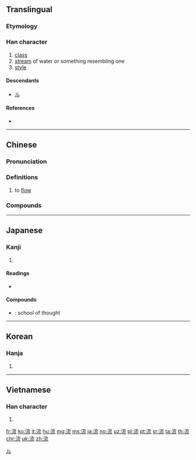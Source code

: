 ==Translingual==

===Etymology===
{{Han compound|水|alt1=氵|㐬|ls=psc|c1=s|c2=p}}

===Han character===
{{Han char|rn=85|rad=水|as=07|sn=9|four=34113|canj=EYIU|ids=⿰氵㐬}}

# [[class]]
# [[stream]] of water or something resembling one
# [[style]]

====Descendants====
* [[ル]]

====References====
* {{Han ref|kx=0623.040|dkj=17572|dj=1019.070|hdz=31631.120|uh=6D41|ud=27969|bh=AC79|bd=44153}}

[[Category:Han characters from which katakana were derived|ル]]

----

==Chinese==
{{zh-forms}}

===Pronunciation===
{{zh-pron
|m=liú|ma=y
|c=lau4
|h=pfs=liù
|md=
|mn=lâu/liû
|w=
|mc=y
|oc=y
|cat=
}}

===Definitions===
{{zh-hanzi}}

# to [[flow]]

===Compounds===
{{attention|zh|needs conversion to traditional}}
{{der3
|{{l|cmn|流弊}}
|{{l|cmn|流播}}
|{{l|cmn|流布}}
|{{l|cmn|流产}}
|{{l|cmn|流畅}}
|{{l|cmn|流程}}
|{{l|cmn|流程图}}
|{{l|cmn|流传}}
|{{l|cmn|流窜}}
|{{l|cmn|流弹}}
|{{l|cmn|流荡}}
|{{l|cmn|流动}}
|{{l|cmn|流动资产}}
|{{l|cmn|流动资金}}
|{{l|cmn|流毒}}
|{{l|cmn|流芳}}
|{{l|cmn|流放}}
|{{l|cmn|流感}}
|{{l|cmn|流光}}
|{{l|cmn|流汗}}
|{{l|cmn|流滑}}
|{{l|cmn|流火}}
|{{l|cmn|流金烁石}}
|{{l|cmn|流寇}}
|{{l|cmn|流览}}
|{{l|cmn|流浪}}
|{{l|cmn|流泪}}
|{{l|cmn|流离}}
|{{l|cmn|流离失所}}
|{{l|cmn|流离流气}}, {{l|cmn|流离流气的}}
|{{l|cmn|流利}}
|{{l|cmn|流连}}
|{{l|cmn|流量}}
|{{l|cmn|流露}}
|{{l|cmn|流落}}
|{{l|cmn|流氓}}
|{{l|cmn|流氓无产者}}
|{{l|cmn|流民}}
|{{l|cmn|流脑}}
|{{l|cmn|流年}}
|{{l|cmn|流派}}
|{{l|cmn|流盼}}
|{{l|cmn|流配}}
|{{l|cmn|流气}}
|{{l|cmn|流洒}}
|{{l|cmn|流散}}
|{{l|cmn|流沙}}
|{{l|cmn|流失}}
|{{l|cmn|流失生}}
|{{l|cmn|流食}}
|{{l|cmn|流矢}}
|{{l|cmn|流势}}
|{{l|cmn|流逝}}
|{{l|cmn|流水}}
|{{l|cmn|流水不腐，户枢不蠹}}
|{{l|cmn|流水席}}
|{{l|cmn|流水线}}
|{{l|cmn|流水账}}
|{{l|cmn|流水作业}}
|{{l|cmn|流送}}
|{{l|cmn|流苏}}
|{{l|cmn|流俗}}
|{{l|cmn|流速}}
|{{l|cmn|流淌}}
|{{l|cmn|流体}}
|{{l|cmn|流体力学}}
|{{l|cmn|流通}}
|{{l|cmn|流通体制}}
|{{l|cmn|流亡}}
|{{l|cmn|流网}}
|{{l|cmn|流线型}}
|{{l|cmn|流向}}
|{{l|cmn|流泻}}
|{{l|cmn|流星}}
|{{l|cmn|流星赶月}}
|{{l|cmn|流星雨}}
|{{l|cmn|流刑}}
|{{l|cmn|流行}}
|{{l|cmn|流行病}}
|{{l|cmn|流行歌曲}}
|{{l|cmn|流行色}}
|{{l|cmn|流行性感冒}}
|{{l|cmn|流行性脑脊髓膜炎}}
|{{l|cmn|流行性腮腺炎}}
|{{l|cmn|流行性乙型脑炎}}
|{{l|cmn|流血}}
|{{l|cmn|流言}}
|{{l|cmn|流言飞语}}
|{{l|cmn|流溢}}
|{{l|cmn|流螢}}, {{l|cmn|流萤}}
|{{l|cmn|流于}}
|{{l|cmn|流域}}
|{{l|cmn|流贼}}
|{{l|cmn|流质}}
|{{l|cmn|流注}}
|{{l|cmn|流转}}
|{{l|cmn|河流}}
}}

----

==Japanese==

===Kanji===
{{ja-kanji|grade=3|rs=水07}}

# {{defn|lang=ja|sort=水07}}

====Readings====
* {{ja-readings|goon=[[る]] (ru)|kanon=[[りゅう]] (ryū)|kun=[[ながれる]] (nagareru), [[ながす]] (nagasu), [[ながれ]] (nagare)}}

====Compounds====
* {{ja-r|流派|りゅうは}}: school of thought

----

==Korean==

===Hanja===
{{ko-hanja|hangeul=[[류]]>[[유]]|eumhun=|rv=ryu>yu|mr=ryu>yu|y=lyu>yu}}

# {{defn|lang=ko|sort=水07}}

----

==Vietnamese==

===Han character===
{{vi-hantu|[[lưu]]|rs=水07}}

# {{defn|lang=vi|sort=水07}}

[[fr:流]]
[[ko:流]]
[[it:流]]
[[hu:流]]
[[mg:流]]
[[ms:流]]
[[ja:流]]
[[no:流]]
[[uz:流]]
[[pl:流]]
[[pt:流]]
[[sr:流]]
[[ta:流]]
[[th:流]]
[[chr:流]]
[[uk:流]]
[[zh:流]]